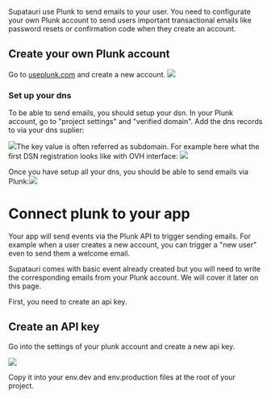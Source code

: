 Supatauri use Plunk to send emails to your user. You need to configurate your own Plunk account to  send users important transactional emails like password resets or confirmation code when they create an account.

## Create your own Plunk account

Go to [useplunk.com](https://www.useplunk.com/) and create a new account. ![](/CleanShot2025-02-17at14.39.15.png)

### Set up your dns

To be able to send emails, you should setup your dsn. In your Plunk account, go to "project settings" and "verified domain". Add the dns records to via your dns suplier:&#x20;

![](/CleanShot2025-02-17at15.02.05.png)The key value is often referred as subdomain. For example here what the first DSN registration looks like with OVH interface:  ![](/CleanShot2025-02-17at15.03.40.png)

Once you have setup all your dns, you should be able to send emails via Plunk:![](/CleanShot2025-02-17at15.04.11.png)

# Connect plunk to your app

Your app will send events via the Plunk API to trigger sending emails. For example when a user creates a new account, you can trigger a "new user" even to send them a welcome email.

Supatauri comes with basic event already created but you will need to write the corresponding emails from your Plunk account. We will cover it later on this page.

First, you need to create an api key.

## Create an API key

Go into the settings of your plunk account and create a new api key.

![](/CleanShot2025-02-17at15.04.40.png)

Copy it into your env.dev and env.production files at the root of your project.&#x20;